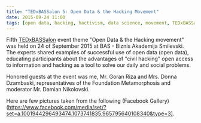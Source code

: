 ```yaml
---
title: "TEDxBASSalon 5: Open Data & the Hacking Movement"
date: 2015-09-24 11:00
tags: [open data, hacking, hactivism, data science, movement, TEDxBASSalon, TEDx, informations, civil hacking, social, social-technical]
---
```




Fifth [TEDxBASSalon](https://www.facebook.com/media/set/?set=a.1001944296493474.1073741835.965795640108340&type=3) event theme "Open Data & the Hacking movement" was held on 24 of September 2015 at BAS - Biznis Akademija Smilevski. The experts shared examples of successful use of open data (open data), educating participants about the advantages of "civil hacking" open access to information and hacking as a tool to solve our daily and social problems.

Honored guests at the event was me, Mr. Goran Riza and Mrs. Donna Dzambaski, representatives of the Foundation Metamorphosis and moderator Mr. Damian Nikolovski.

Here are few pictures taken from the following (Facebook Gallery)(https://www.facebook.com/media/set/?set=a.1001944296493474.1073741835.965795640108340&type=3].


